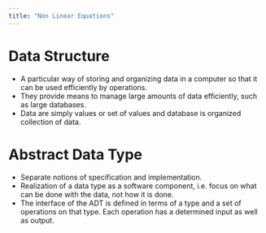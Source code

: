 ```yaml
---
title: "Non Linear Equations"
---
```


# Data Structure

- A particular way of storing and organizing data in a computer so that it can be used efficiently by operations.
- They provide means to manage large amounts of data efficiently, such as large databases.
- Data are simply values or set of values and database is organized collection of data.

# Abstract Data Type

- Separate notions of specification and implementation.
- Realization of a data type as a software component, i.e. focus on what can be done with the data, not how it is done.
- The interface of the ADT is defined in terms of a type and a set of operations on that type. Each operation has a determined input as well as output.